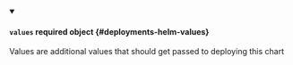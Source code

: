 
<details className="config-field" data-expandable="false" open>
<summary>

#### `values` <span class="config-field-required" data-required="false">required</span> <span class="config-field-type">object</span> <span class="config-field-default"></span> <span class="config-field-enum"></span> {#deployments-helm-values}

Values are additional values that should get passed to deploying this chart

</summary>



</details>

